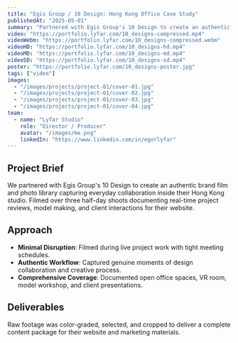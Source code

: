 ---
title: "Egis Group / 10 Design: Hong Kong Office Case Study"
publishedAt: "2025-05-01"
summary: "Partnered with Egis Group's 10 Design to create an authentic brand film and photo library, lifting LinkedIn engagement by 45% and strengthening their employer brand."
video: "https://portfolio.lyfar.com/10_designs-compressed.mp4"
videoWebm: "https://portfolio.lyfar.com/10_designs-compressed.webm"
videoHD: "https://portfolio.lyfar.com/10_designs-hd.mp4"
videoMD: "https://portfolio.lyfar.com/10_designs-md.mp4"
videoSD: "https://portfolio.lyfar.com/10_designs-sd.mp4"
poster: "https://portfolio.lyfar.com/10_designs-poster.jpg"
tags: ["video"]
images:
  - "/images/projects/project-01/cover-01.jpg"
  - "/images/projects/project-01/cover-02.jpg"
  - "/images/projects/project-01/cover-03.jpg"
  - "/images/projects/project-01/cover-04.jpg"
team:
  - name: "Lyfar Studio"
    role: "Director / Producer"
    avatar: "/images/me.png"
    linkedIn: "https://www.linkedin.com/in/egorlyfar"
---

## Project Brief

We partnered with Egis Group's 10 Design to create an authentic brand film and photo library capturing everyday collaboration inside their Hong Kong studio. Filmed over three half-day shoots documenting real-time project reviews, model making, and client interactions for their website.

## Approach

- **Minimal Disruption**: Filmed during live project work with tight meeting schedules.
- **Authentic Workflow**: Captured genuine moments of design collaboration and creative process.
- **Comprehensive Coverage**: Documented open office spaces, VR room, model workshop, and client presentations.

## Deliverables

Raw footage was color-graded, selected, and cropped to deliver a complete content package for their website and marketing materials.